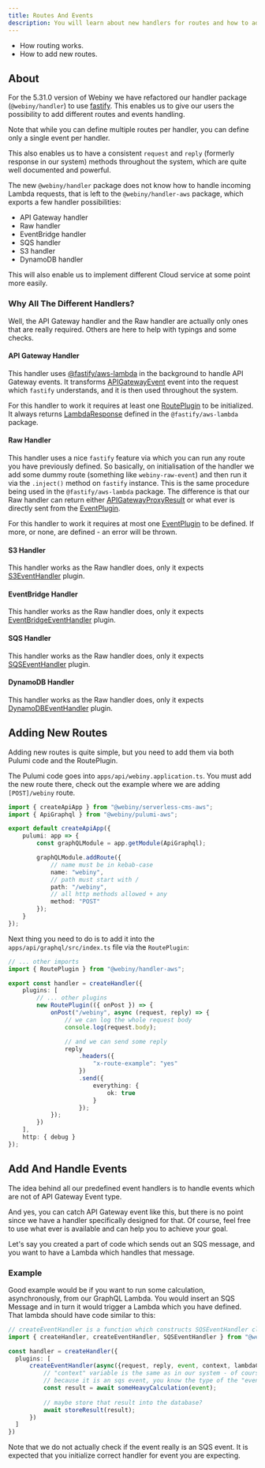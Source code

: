 ```yaml
---
title: Routes And Events
description: You will learn about new handlers for routes and how to add new routes.
---
```



<Alert type="success" title="What You’ll Learn">

- How routing works.
- How to add new routes.

</Alert>

## About
For the 5.31.0 version of Webiny we have refactored our handler package (`@webiny/handler`) to use [fastify](https://github.com/fastify/fastify).
This enables us to give our users the possibility to add different routes and events handling.

<Alert type="warning">
  Note that while you can define multiple routes per handler, you can define only a single event per handler.
</Alert>

This also enables us to have a consistent `request` and `reply` (formerly response in our system) methods throughout the system, which are quite well documented and powerful.

The new `@webiny/handler` package does not know how to handle incoming Lambda requests, that is left to the `@webiny/handler-aws` package, which exports a few handler possibilities:

- API Gateway handler
- Raw handler
- EventBridge handler
- SQS handler
- S3 handler
- DynamoDB handler

<Alert type="info">
  This will also enable us to implement different Cloud service at some point more easily.
</Alert>

### Why All The Different Handlers?
Well, the API Gateway handler and the Raw handler are actually only ones that are really required. Others are here to help with typings and some checks.

#### API Gateway Handler
This handler uses [@fastify/aws-lambda](https://github.com/fastify/aws-lambda-fastify) in the background to handle API Gateway events. It transforms [APIGatewayEvent](https://github.com/DefinitelyTyped/DefinitelyTyped/blob/master/types/aws-lambda/trigger/api-gateway-proxy.d.ts#L60) event into the request which `fastify` understands, and it is then used throughout the system.

For this handler to work it requires at least one [RoutePlugin](https://github.com/webiny/webiny-js/blob/754c402e5df49ffb4cd07f8c53574ebe5e125f04/packages/handler/src/plugins/RoutePlugin.ts) to be initialized. It always returns [LambdaResponse](https://github.com/fastify/aws-lambda-fastify/blob/master/index.d.ts#L13) defined in the `@fastify/aws-lambda` package.

#### Raw Handler
This handler uses a nice `fastify` feature via which you can run any route you have previously defined. So basically, on initialisation of the handler we add some dummy route (something like `webiny-raw-event`) and then run it via the `.inject()` method on `fastify` instance.
This is the same procedure being used in the `@fastify/aws-lambda` package.
The difference is that our Raw handler can return either [APIGatewayProxyResult](https://github.com/DefinitelyTyped/DefinitelyTyped/blob/master/types/aws-lambda/trigger/api-gateway-proxy.d.ts#L135) or what ever is directly sent from the [EventPlugin](https://github.com/webiny/webiny-js/blob/754c402e5df49ffb4cd07f8c53574ebe5e125f04/packages/handler/src/plugins/EventPlugin.ts).

For this handler to work it requires at most one [EventPlugin](https://github.com/webiny/webiny-js/blob/754c402e5df49ffb4cd07f8c53574ebe5e125f04/packages/handler/src/plugins/EventPlugin.ts) to be defined. If more, or none, are defined - an error will be thrown.

#### S3 Handler
This handler works as the Raw handler does, only it expects [S3EventHandler](https://github.com/webiny/webiny-js/blob/754c402e5df49ffb4cd07f8c53574ebe5e125f04/packages/handler-aws/src/s3/plugins/S3EventHandler.ts) plugin.

#### EventBridge Handler
This handler works as the Raw handler does, only it expects [EventBridgeEventHandler](https://github.com/webiny/webiny-js/blob/754c402e5df49ffb4cd07f8c53574ebe5e125f04/packages/handler-aws/src/eventBridge/plugins/EventBridgeEventHandler.ts) plugin.

#### SQS Handler
This handler works as the Raw handler does, only it expects [SQSEventHandler](https://github.com/webiny/webiny-js/blob/754c402e5df49ffb4cd07f8c53574ebe5e125f04/packages/handler-aws/src/sqs/plugins/SQSEventHandler.ts) plugin.

#### DynamoDB Handler
This handler works as the Raw handler does, only it expects [DynamoDBEventHandler](https://github.com/webiny/webiny-js/blob/754c402e5df49ffb4cd07f8c53574ebe5e125f04/packages/handler-aws/src/dynamodb/plugins/DynamoDBEventHandler.ts) plugin.


## Adding New Routes

Adding new routes is quite simple, but you need to add them via both Pulumi code and the RoutePlugin.

The Pulumi code goes into `apps/api/webiny.application.ts`. You must add the new route there, check out the example where we are adding `[POST]/webiny` route.
```typescript
import { createApiApp } from "@webiny/serverless-cms-aws";
import { ApiGraphql } from "@webiny/pulumi-aws";

export default createApiApp({
    pulumi: app => {
        const graphQLModule = app.getModule(ApiGraphql);

        graphQLModule.addRoute({
            // name must be in kebab-case
            name: "webiny",
            // path must start with /
            path: "/webiny",
            // all http methods allowed + any
            method: "POST"
        });
    }
});

```

Next thing you need to do is to add it into the `apps/api/graphql/src/index.ts` file via the `RoutePlugin`:

```typescript
// ... other imports
import { RoutePlugin } from "@webiny/handler-aws";

export const handler = createHandler({
    plugins: [
        // ... other plugins
        new RoutePlugin(({ onPost }) => {
            onPost("/webiny", async (request, reply) => {
                // we can log the whole request body
                console.log(request.body);

                // and we can send some reply
                reply
                    .headers({
                        "x-route-example": "yes"
                    })
                    .send({
                        everything: {
                            ok: true
                        }
                    });
            });
        })
    ],
    http: { debug }
});
```

## Add And Handle Events

The idea behind all our predefined event handlers is to handle events which are not of API Gateway Event type.

And yes, you can catch API Gateway event like this, but there is no point since we have a handler specifically designed for that.
Of course, feel free to use what ever is available and can help you to achieve your goal.

Let's say you created a part of code which sends out an SQS message, and you want to have a Lambda which handles that message.

### Example
Good example would be if you want to run some calculation, asynchronously, from our GraphQL Lambda.
You would insert an SQS Message and in turn it would trigger a Lambda which you have defined. That lambda should have code similar to this:

```typescript
// createEventHandler is a function which constructs SQSEventHandler class - you can use which ever you like more
import { createHandler, createEventHandler, SQSEventHandler } from "@webiny/handler-aws/sqs";

const handler = createHandler({
  plugins: [
      createEventHandler(async({request, reply, event, context, lambdaContext}) => {
          // "context" variable is the same as in our system - of course, if you loaded all the plugins as we do
          // because it is an sqs event, you know the type of the "event" variable and you can handle it from there
          const result = await someHeavyCalculation(event);
          
          // maybe store that result into the database?
          await storeResult(result);
      })
  ]
})
```

<Alert type="warning">
  Note that we do not actually check if the event really is an SQS event. It is expected that you initialize correct handler for event you are expecting.
</Alert>
